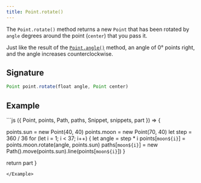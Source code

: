 ```yaml
---
title: Point.rotate()
---
```


The `Point.rotate()` method returns a new `Point` that has been rotated by
`angle` degrees around the point (`center`) that you pass it.

Just like the result of the [`Point.angle()`](/reference/api/point/angle/)
method, an angle of 0° points right, and the angle increases counterclockwise.

## Signature

```js
Point point.rotate(float angle, Point center)
```

## Example

<Example caption="An example of the Point.rotate() method">
```js
({ Point, points, Path, paths, Snippet, snippets, part }) => {

  points.sun = new Point(40, 40)
  points.moon = new Point(70, 40)
  let step = 360 / 36
  for (let i = 1; i < 37; i++) {
    let angle = step * i
    points[`moon${i}`] = points.moon.rotate(angle, points.sun)
    paths[`moon${i}`] = new Path().move(points.sun).line(points[`moon${i}`])
  }

  return part
}
```
</Example>
